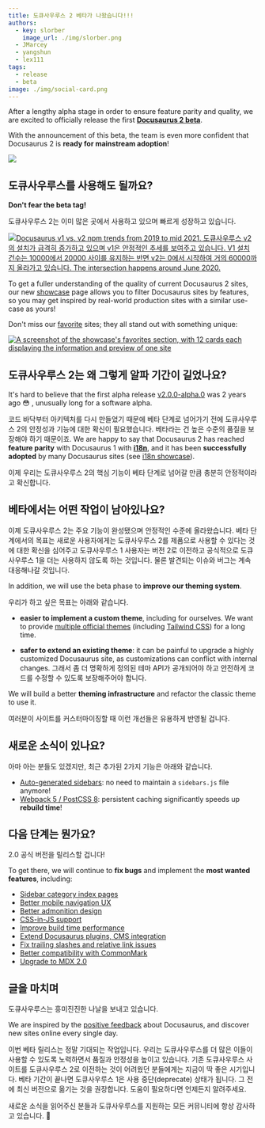 ```yaml
---
title: 도큐사우루스 2 베타가 나왔습니다!!!
authors:
  - key: slorber
    image_url: ./img/slorber.png
  - JMarcey
  - yangshun
  - lex111
tags:
  - release
  - beta
image: ./img/social-card.png
---
```


After a lengthy alpha stage in order to ensure feature parity and quality, we are excited to officially release the first **[Docusaurus 2 beta](https://github.com/facebook/docusaurus/releases/tag/v2.0.0-beta.0)**.

With the announcement of this beta, the team is even more confident that Docusaurus 2 is **ready for mainstream adoption**!

![](./img/image_cropped.png)

<!--truncate-->

## 도큐사우루스를 사용해도 될까요?

**Don't fear the beta tag!**

도큐사우루스 2는 이미 많은 곳에서 사용하고 있으며 빠르게 성장하고 있습니다.

[![Docusaurus v1 vs. v2 npm trends from 2019 to mid 2021. 도큐사우루스 v2의 설치가 급격히 증가하고 있으며 v1은 안정적인 추세를 보여주고 있습니다. V1 설치 건수는 10000에서 20000 사이를 유지하는 반면 v2는 0에서 시작하여 거의 60000까지 올라가고 있습니다. The intersection happens around June 2020.](./img/trend.png)](https://www.npmtrends.com/docusaurus-vs-@docusaurus/core)

To get a fuller understanding of the quality of current Docusaurus 2 sites, our new [showcase](https://docusaurus.io/showcase) page allows you to filter Docusaurus sites by features, so you may get inspired by real-world production sites with a similar use-case as yours!

Don't miss our [favorite](https://docusaurus.io/showcase?tags=favorite) sites; they all stand out with something unique:

[![A screenshot of the showcase's favorites section, with 12 cards each displaying the information and preview of one site](./img/favorites.png)](https://docusaurus.io/showcase?tags=favorite)

## 도큐사우루스 2는 왜 그렇게 알파 기간이 길었나요?

It's hard to believe that the first alpha release [v2.0.0-alpha.0](https://github.com/facebook/docusaurus/releases/tag/v2.0.0-alpha.0) was 2 years ago 😳 , unusually long for a software alpha.

코드 바닥부터 아키텍처를 다시 만들었기 때문에 베타 단계로 넘어가기 전에 도큐사우루스 2의 안정성과 기능에 대한 확신이 필요했습니다. 베타라는 건 높은 수준의 품질을 보장해야 하기 때문이죠. We are happy to say that Docusaurus 2 has reached **feature parity** with Docusaurus 1 with **[i18n](https://docusaurus.io/blog/2021/03/09/releasing-docusaurus-i18n)**, and it has been **successfully adopted** by many Docusaurus sites (see [i18n showcase](https://docusaurus.io/showcase?tags=i18n)).

이제 우리는 도큐사우루스 2의 핵심 기능이 베타 단계로 넘어갈 만큼 충분히 안정적이라고 확신합니다.

## 베타에서는 어떤 작업이 남아있나요?

이제 도큐사우루스 2는 주요 기능이 완성됐으며 안정적인 수준에 올라왔습니다. 베타 단계에서의 목표는 새로운 사용자에게는 도큐사우루스 2를 제품으로 사용할 수 있다는 것에 대한 확신을 심어주고 도큐사우루스 1 사용자는 버전 2로 이전하고 공식적으로 도큐사우루스 1을 더는 사용하지 않도록 하는 것입니다. 물론 발견되는 이슈와 버그는 계속 대응해나갈 것입니다.

In addition, we will use the beta phase to **improve our theming system**.

우리가 하고 싶은 목표는 아래와 같습니다.

- **easier to implement a custom theme**, including for ourselves. We want to provide [multiple official themes](https://github.com/facebook/docusaurus/issues/3522) (including [Tailwind CSS](https://github.com/facebook/docusaurus/issues/2961)) for a long time.

- **safer to extend an existing theme**: it can be painful to upgrade a highly customized Docusaurus site, as customizations can conflict with internal changes. 그래서 좀 더 명확하게 정의된 테마 API가 공개되어야 하고 안전하게 코드를 수정할 수 있도록 보장해주어야 합니다.

We will build a better **theming infrastructure** and refactor the classic theme to use it.

여러분이 사이트를 커스터마이징할 때 이런 개선들은 유용하게 반영될 겁니다.

## 새로운 소식이 있나요?

아마 아는 분들도 있겠지만, 최근 추가된 2가지 기능은 아래와 같습니다.

- [Auto-generated sidebars](https://docusaurus.io/docs/sidebar#sidebar-item-autogenerated): no need to maintain a `sidebars.js` file anymore!
- [Webpack 5 / PostCSS 8](https://github.com/facebook/docusaurus/issues/4027): persistent caching significantly speeds up **rebuild time**!

## 다음 단계는 뭔가요?

2.0 공식 버전을 릴리스할 겁니다!

To get there, we will continue to **fix bugs** and implement the **most wanted features**, including:

- [Sidebar category index pages](https://github.com/facebook/docusaurus/issues/2643)
- [Better mobile navigation UX](https://github.com/facebook/docusaurus/issues/2220)
- [Better admonition design](https://github.com/facebookincubator/infima/issues/55)
- [CSS-in-JS support](https://github.com/facebook/docusaurus/issues/3236)
- [Improve build time performance](https://github.com/facebook/docusaurus/issues/4765)
- [Extend Docusaurus plugins, CMS integration](https://github.com/facebook/docusaurus/issues/4138)
- [Fix trailing slashes and relative link issues](https://github.com/facebook/docusaurus/issues/3372)
- [Better compatibility with CommonMark](https://github.com/facebook/docusaurus/issues/3018)
- [Upgrade to MDX 2.0](https://github.com/facebook/docusaurus/issues/4029)

## 글을 마치며

도큐사우루스는 흥미진진한 나날을 보내고 있습니다.

We are inspired by the [positive feedback](https://x.com/sebastienlorber/timelines/1392048416872706049) about Docusaurus, and discover new sites online every single day.

이번 베타 릴리스는 정말 기대되는 작업입니다. 우리는 도큐사우루스를 더 많은 이들이 사용할 수 있도록 노력하면서 품질과 안정성을 높이고 있습니다. 기존 도큐사우루스 사이트를 도큐사우루스 2로 이전하는 것이 어려웠던 분들에게는 지금이 딱 좋은 시기입니다. 베타 기간이 끝나면 도큐사우루스 1은 사용 중단(deprecate) 상태가 됩니다. 그 전에 최신 버전으로 옮기는 것을 권장합니다. 도움이 필요하다면 언제든지 알려주세요.

새로운 소식을 읽어주신 분들과 도큐사우루스를 지원하는 모든 커뮤니티에 항상 감사하고 있습니다. 🤗
